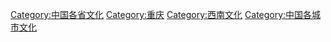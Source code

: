 [[Category:中国各省文化|Category:中国各省文化]]
[[Category:重庆|Category:重庆]]
[[Category:西南文化|Category:西南文化]]
[[Category:中国各城市文化|Category:中国各城市文化]]